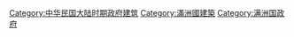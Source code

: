 [[Category:中华民国大陆时期政府建筑|Category:中华民国大陆时期政府建筑]]
[[Category:滿洲國建築|Category:滿洲國建築]]
[[Category:满洲国政府|Category:满洲国政府]]